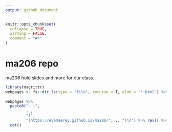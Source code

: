 ```yaml
---
output: github_document
---
```

   
<!-- README.md is generated from README.Rmd. Please edit that file --> 

```r
knitr::opts_chunk$set(      
  collapse = TRUE,  
  warning = FALSE,
  comment = "#>"          
)       
```

# ma206 repo

<!-- badges: start -->
<!-- badges: end -->


ma206 hold slides and more for our class.  

```r
library(magrittr)
webpages <- fs::dir_ls(type = "file", recurse = T, glob = "*.html") %>% rev()
    
webpages %>%    
  paste0("- [",
         . ,
         "]",
         "(https://evamaerey.github.io/ma206/", ., ")\n") %>% rev() %>%   
  cat()     
```

